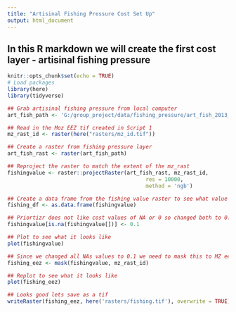 ```yaml
---
title: "Artisinal Fishing Pressure Cost Set Up"
output: html_document
---
```

## In this R markdown we will create the first cost layer - artisinal fishing pressure

```r
knitr::opts_chunk$set(echo = TRUE)
# Load packages
library(here)
library(tidyverse)

```

```r
## Grab artisinal fishing pressure from local computer 
art_fish_path <- 'G:/group_project/data/fishing_pressure/art_fish_2013_halpern_et_al_2015.tif'

## Read in the Moz EEZ tif created in Script 1
mz_rast_id <- raster(here("rasters/mz_id.tif"))

## Create a raster from fishing pressure layer
art_fish_rast <- raster(art_fish_path)

## Reproject the raster to match the extent of the mz_rast
fishingvalue <- raster::projectRaster(art_fish_rast, mz_rast_id, 
                                            res = 10000,
                                            method = 'ngb')

## Create a data frame from the fishing value raster to see what value range we are working with
fishing_df <- as.data.frame(fishingvalue)

## Priortizr does not like cost values of NA or 0 so changed both to 0.1
fishingvalue[is.na(fishingvalue[])] <- 0.1

## Plot to see what it looks like
plot(fishingvalue)

## Since we changed all NAs values to 0.1 we need to mask this to MZ eez since we are now picking up terrestrial areas 
fishing_eez <- mask(fishingvalue, mz_rast_id)

## Replot to see what it looks like
plot(fishing_eez)

## Looks good lets save as a tif
writeRaster(fishing_eez, here('rasters/fishing.tif'), overwrite = TRUE)

```

